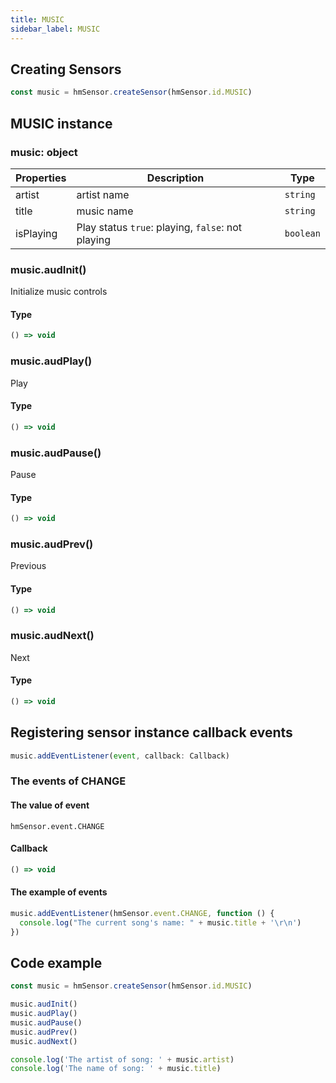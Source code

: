 ```yaml
---
title: MUSIC
sidebar_label: MUSIC
---
```


## Creating Sensors

```js
const music = hmSensor.createSensor(hmSensor.id.MUSIC)
```

## MUSIC instance

### music: object

| Properties |               Description                | Type |
| ---------- | ---------------------------------------- | --------- |
|   artist   |               artist name                | `string` |
|   title    |               music name                 | `string` |
| isPlaying | Play status `true`: playing, `false`: not playing | `boolean` |

### music.audInit()

Initialize music controls

#### Type

```ts
() => void
```

### music.audPlay()

Play

#### Type

```ts
() => void
```

### music.audPause()

Pause

#### Type

```ts
() => void
```

### music.audPrev()

Previous

#### Type

```ts
() => void
```

### music.audNext()

Next

#### Type

```ts
() => void
```

## Registering sensor instance callback events

```js
music.addEventListener(event, callback: Callback)
```

### The events of CHANGE

#### The value of event

`hmSensor.event.CHANGE`

#### Callback

```ts
() => void
```

#### The example of events

```js
music.addEventListener(hmSensor.event.CHANGE, function () {
  console.log("The current song's name: " + music.title + '\r\n')
})
```

## Code example

```js
const music = hmSensor.createSensor(hmSensor.id.MUSIC)

music.audInit()
music.audPlay()
music.audPause()
music.audPrev()
music.audNext()

console.log('The artist of song: ' + music.artist)
console.log('The name of song: ' + music.title)
```
